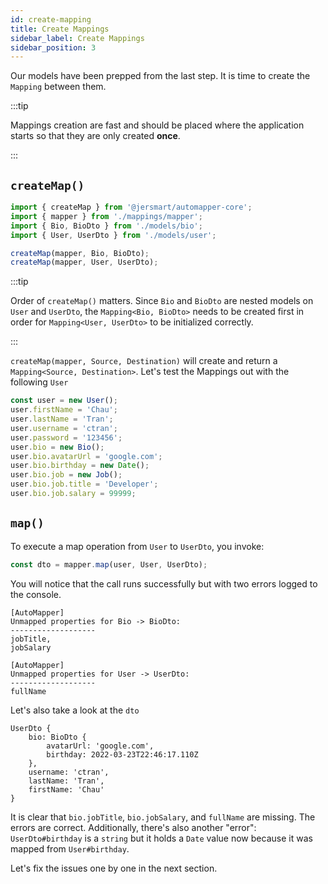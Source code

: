```yaml
---
id: create-mapping
title: Create Mappings
sidebar_label: Create Mappings
sidebar_position: 3
---
```


Our models have been prepped from the last step. It is time to create the `Mapping` between them.

:::tip

Mappings creation are fast and should be placed where the application starts so that they are only created **once**.

:::

## `createMap()`

```ts title="/src/main.ts"
import { createMap } from '@jersmart/automapper-core';
import { mapper } from './mappings/mapper';
import { Bio, BioDto } from './models/bio';
import { User, UserDto } from './models/user';

createMap(mapper, Bio, BioDto);
createMap(mapper, User, UserDto);
```

:::tip

Order of `createMap()` matters. Since `Bio` and `BioDto` are nested models on `User` and `UserDto`, the `Mapping<Bio, BioDto>` needs to be created first in order for `Mapping<User, UserDto>` to be initialized correctly.

:::

`createMap(mapper, Source, Destination)` will create and return a `Mapping<Source, Destination>`. Let's test the Mappings out with the following `User`

```ts
const user = new User();
user.firstName = 'Chau';
user.lastName = 'Tran';
user.username = 'ctran';
user.password = '123456';
user.bio = new Bio();
user.bio.avatarUrl = 'google.com';
user.bio.birthday = new Date();
user.bio.job = new Job();
user.bio.job.title = 'Developer';
user.bio.job.salary = 99999;
```

## `map()`

To execute a map operation from `User` to `UserDto`, you invoke:

```ts
const dto = mapper.map(user, User, UserDto);
```

You will notice that the call runs successfully but with two errors logged to the console.

```
[AutoMapper]
Unmapped properties for Bio -> BioDto:
-------------------
jobTitle,
jobSalary

[AutoMapper]
Unmapped properties for User -> UserDto:
-------------------
fullName
```

Let's also take a look at the `dto`

```
UserDto {
    bio: BioDto {
        avatarUrl: 'google.com',
        birthday: 2022-03-23T22:46:17.110Z
    },
    username: 'ctran',
    lastName: 'Tran',
    firstName: 'Chau'
}
```

It is clear that `bio.jobTitle`, `bio.jobSalary`, and `fullName` are missing. The errors are correct. Additionally, there's also another "error": `UserDto#birthday` is a `string` but it holds a `Date` value now because it was mapped from `User#birthday`.

Let's fix the issues one by one in the next section.
